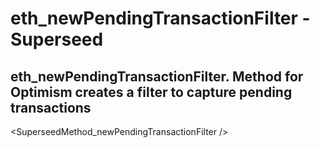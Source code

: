 # eth_newPendingTransactionFilter  - Superseed

## eth_newPendingTransactionFilter. Method for Optimism creates a filter to capture pending transactions


<SuperseedMethod_newPendingTransactionFilter />
